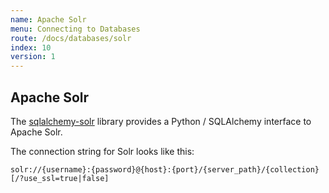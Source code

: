 ```yaml
---
name: Apache Solr
menu: Connecting to Databases
route: /docs/databases/solr
index: 10
version: 1
---
```


## Apache Solr

The [sqlalchemy-solr](https://pypi.org/project/sqlalchemy-solr/) library provides a
Python / SQLAlchemy interface to Apache Solr.

The connection string for Solr looks like this:

```
solr://{username}:{password}@{host}:{port}/{server_path}/{collection}[/?use_ssl=true|false]
```
